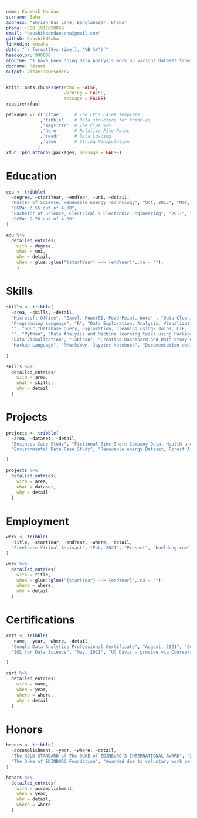 ```yaml
---
name: Kaushik Nandan
surname: Saha 
address: "Shrish Das Lane, Banglabazar, Dhaka"
phone: +880 1917658860
email: "kaushiknandansaha@gmail.com"
github: KaushikNSaha
linkedin: knsaha
date: "`r format(Sys.time(), '%B %Y')`"
headcolor: 990000
aboutme: "I have been doing Data Analysis work on various dataset from early this year. I have a deep driven passion for Data Analysis, Visualization, and data science. I aspire to help the company I work for, make Data Driven Decision"
docname: Résumé
output: vitae::awesomecv
---
```


```r
knitr::opts_chunk$set(echo = FALSE,
                      warning = FALSE,
                      message = FALSE)
require(xfun)

packages <- c('vitae'     # The CV's LaTeX Template
             ,'tibble'    # Data structure for tribbles
             ,'magrittr'  # The Pipe %>%
             ,'here'      # Relative File Paths
             ,'readr'     # Data Loading
             ,'glue'      # String Manipulation
            )
xfun::pkg_attach2(packages, message = FALSE)

```

# Education

```r
edu <- tribble(
  ~degree, ~startYear, ~endYear, ~uni, ~detail,
  "Master of Science, Renewable Energy Technology", "Oct, 2015", "Mar, 2018", "Institute of Energy, University of Dhaka", 
  "CGPA: 3.55 out of 4.00",
  "Bachelor of Science, Electrical & Electronic Engineering", "2011", "2015", "American International University Bangladesh", 
  "CGPA: 2.78 out of 4.00"
)

edu %>% 
  detailed_entries(
    with = degree,
    what = uni,
    why = detail,
    when = glue::glue("{startYear} --> {endYear}",.na = ""),
    )
```
# Skills
```r
skills <- tribble(
  ~area, ~skills, ~detail,
  "Microsoft Office", "Excel, PowerBI, PowerPoint, Word" , "Data Cleaning, Analysis, Pivot Table, Dashboard",
  "Programming Language", "R", "Data Exploration, Analysis, Visualization using Packages: Tidyverse, DataExplorer, Plotly, Lubridate",
  "", "SQL","Database Query, Exploration, Cleaning using- Joins, CTE, TempTable, Stored Procedures, Window Functions, Views",
  "", "Python", "Data Analysis and Machine learning tasks using Packages: Pandas, NumPy, Matplotlib, scikit learn",
  "Data Visualization", "Tableau", "Creating Dashboard and Data Story with Key Insights",
  "Markup Language", "RMarkdown, Juypter Notebook", "Documentation and Create Detailed Reports",
  
)

skills %>%
  detailed_entries(
    with = area,
    what = skills,
    why = detail
  )
```

# Projects
```r
projects <- tribble(
  ~area, ~dataset, ~detail,
  "Business Case Study", "Fictional Bike Share Company Data, Health and wellness Company Dataset", "Performed Data preparation, processing, visualization and found out real business solution",
  "Environmental Data Case Study", "Renewable energy Dataset, Forest Area Dataset", "Performed Exploratory data analysis and found out various relation and future prospect of Renewable Energy"

)

projects %>%
  detailed_entries(
    with = area,
    what = dataset,
    why = detail
  )
```

# Employment
```r
work <- tribble(
  ~title, ~startYear, ~endYear, ~where, ~detail,
  "Freelance Virtual Assisant", "Feb, 2021", "Present", "baeldung.com", "Performing various Administrative work via online using Google Spreadsheet and Project Management Platform- Jira"
)

work %>% 
  detailed_entries(
    with = title,
    when = glue::glue("{startYear} --> {endYear}",.na = ""),
    where = where,
    why = detail
  )
```

\pagebreak

# Certifications
```r
cert <- tribble(
  ~name, ~year, ~where, ~detail,
  "Google Data Analytics Professional Certificate", "August, 2021", "Google - provided via Coursera", "Learned key Data Analytics skills like collection, transformation, and organization of data in order to draw conclusions, make predictions, and drive informed decision making.",
  "SQL for Data Science", "May, 2021", "UC Davis - provide via Coursera", "Learned basics of SQL, basics of database and Analysis with SQL Queries"

)

cert %>%
  detailed_entries(
    with = name,
    when = year,
    where = where,
    why = detail
  )
```


# Honors

```r
honors <- tribble(
  ~accomplishment, ~year, ~where, ~detail,
  "The GOLD STANDARD of The DUKE of EDINBURG’S INTERNATIONAL AWARD", "2015",
  "The Duke of EDINBURG Foundation", "Awarded due to voluntary work performed on several sectors"
)

honors %>% 
  detailed_entries(
    with = accomplishment,
    when = year,
    why = detail,
    where = where
  )
```


